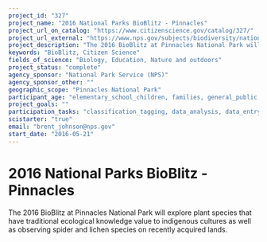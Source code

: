 ```yaml
---
project_id: "327"
project_name: "2016 National Parks BioBlitz - Pinnacles"
project_url_on_catalog: "https://www.citizenscience.gov/catalog/327/"
project_url_external: "https://www.nps.gov/subjects/biodiversity/national-parks-bioblitz.htm"
project_description: "The 2016 BioBlitz at Pinnacles National Park will explore plant species that have traditional ecological knowledge value to indigenous cultures as well as observing spider and lichen species on recently acquired lands."
keywords: "BioBlitz, Citizen Science"
fields_of_science: "Biology, Education, Nature and outdoors"
project_status: "complete"
agency_sponsor: "National Park Service (NPS)"
agency_sponsor_other: ""
geographic_scope: "Pinnacles National Park"
participant_age: "elementary_school_children, families, general_public, middle_school_children, targeted_group, teens"
project_goals: ""
participation_tasks: "classification_tagging, data_analysis, data_entry, finding_entities, identification, learning, observation, site_selection_description, specimen_sample_collection"
scistarter: "true"
email: "brent_johnson@nps.gov"
start_date: "2016-05-21"
---
```


# 2016 National Parks BioBlitz - Pinnacles

The 2016 BioBlitz at Pinnacles National Park will explore plant species that have traditional ecological knowledge value to indigenous cultures as well as observing spider and lichen species on recently acquired lands.
